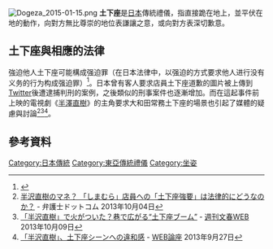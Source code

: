 [[File:Dogeza_2015-01-15.png|thumb]]
'''土下座'''是[[日本|日本]]傳統禮儀，指直接跪在地上，並平伏在地的動作，向對方無比尊崇的地位表謙讓之意，或向對方表深切歉意。

== 土下座與相應的法律 ==
強迫他人土下座可能構成强迫罪（在日本法律中，以强迫的方式要求他人进行没有义务的行为构成强迫罪）<ref>{{cite web|url=http://www.iza.ne.jp/kiji/events/news/131008/evt13100822000053-n1.html|script-title=ja:「半沢」ではスカっとしたけど…本当は怖い「土下座」強要|work=iZa|publisher=產經新聞|date=2013-10-08|accessdate=2020-08-13|language=ja|archive-date=2016-11-30|archive-url=https://web.archive.org/web/20161130182400/http://www.iza.ne.jp/kiji/events/news/131008/evt13100822000053-n1.html|dead-url=no}}</ref>。日本曾有客人要求店員土下座道歉的圖片被上傳到[[Twitter|Twitter]]後遭逮捕判刑的案例，之後類似的刑事案件也逐漸增加。而在這起事件前上映的電視劇《[[半澤直樹|半澤直樹]]》的主角要求大和田常務土下座的場景也引起了媒體的疑慮與討論<ref>[http://www.bengo4.com/topics/826/?via=lw_mailmag 半沢直樹のマネ？ 「しまむら」店員への「土下座強要」は法律的にどうなのか？] {{Wayback|url=http://www.bengo4.com/topics/826/?via=lw_mailmag |date=20140826113741 }} - 弁護士ドットコム 2013年10月04日</ref><ref>[http://shukan.bunshun.jp/articles/-/3207 「半沢直樹」で火がついた？巷で広がる“土下座ブーム”] {{Wayback|url=http://shukan.bunshun.jp/articles/-/3207 |date=20140411094221 }} - [[週刊文春|週刊文春WEB]] 2013年10月09日</ref><ref>[http://webronza.asahi.com/culture/2013092600003.html 「半沢直樹」、土下座シーンへの違和感] {{Wayback|url=http://webronza.asahi.com/culture/2013092600003.html |date=20140412062759 }} - [[論座|WEB論座]] 2013年9月27日</ref>。

== 參考資料 ==
{{Reflist}}

[[Category:日本傳統|Category:日本傳統]]
[[Category:東亞傳統禮儀|Category:東亞傳統禮儀]]
[[Category:坐姿|Category:坐姿]]